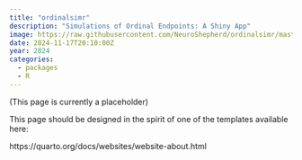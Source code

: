 ```yaml
---
title: "ordinalsimr"
description: "Simulations of Ordinal Endpoints: A Shiny App"
image: https://raw.githubusercontent.com/NeuroShepherd/ordinalsimr/master/inst/app/www/favicon.png
date: 2024-11-17T20:10:00Z
year: 2024
categories:
  - packages
  - R
---
```


(This page is currently a placeholder)

This page should be designed in the spirit of one of the templates available here:

https://quarto.org/docs/websites/website-about.html